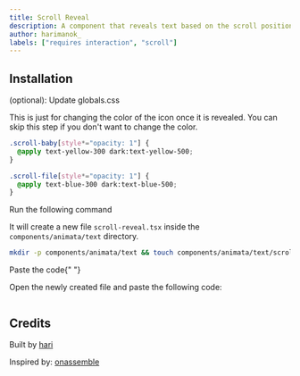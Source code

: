 ```yaml
---
title: Scroll Reveal
description: A component that reveals text based on the scroll position. Make sure to scroll inside the preview to see the effect.
author: harimanok_
labels: ["requires interaction", "scroll"]
---
```


<ComponentPreview name="text-scroll-reveal--docs" />

## Installation

<Steps>

<Step>(optional): Update globals.css</Step>

This is just for changing the color of the icon once it is revealed. You can skip this step if you don't want to change the color.

```css
.scroll-baby[style*="opacity: 1"] {
  @apply text-yellow-300 dark:text-yellow-500;
}

.scroll-file[style*="opacity: 1"] {
  @apply text-blue-300 dark:text-blue-500;
}
```

<Step>Run the following command</Step>

It will create a new file `scroll-reveal.tsx` inside the `components/animata/text` directory.

```bash
mkdir -p components/animata/text && touch components/animata/text/scroll-reveal.tsx
```

<Step>Paste the code</Step>{" "}

Open the newly created file and paste the following code:

```jsx file=<rootDir>/animata/text/scroll-reveal.tsx

```

</Steps>

## Credits

Built by [hari](https://github.com/hari)

Inspired by: [onassemble](https://onassemble.com/)
